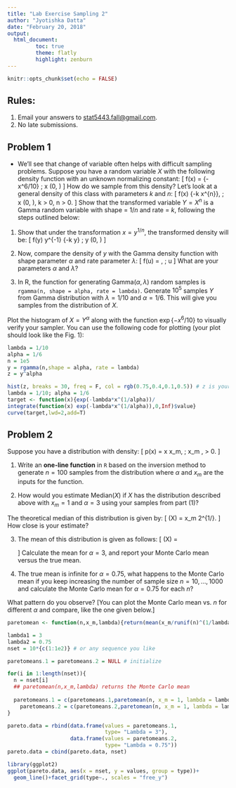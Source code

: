 ```yaml
---
title: "Lab Exercise Sampling 2"
author: "Jyotishka Datta"
date: "February 20, 2018"
output: 
  html_document:
         toc: true
         theme: flatly
         highlight: zenburn
---
```


```r
knitr::opts_chunk$set(echo = FALSE)
```

## Rules:

1.  Email your answers to [stat5443.fall@gmail.com](stat5443.fall@gmail.com).
2.  No late submissions. 


## Problem 1 

-  We'll see that change of variable often helps with difficult sampling problems. Suppose you have a random variable $X$ with the following density function with an unknown normalizing constant: 
\[
f(x) = \exp\{-x^6/10\} \; \text{ where } x \in (0, \infty) 
\]
How do we sample from this density? 
Let's look at a general density of this class with parameters $k$ and $n$: 
\[
f(x) \propto \exp\{-k x^{n}\}, \; \text{ where } x \in (0, \infty), k > 0, n > 0.
\]
Show that the transformed variable $Y = X^{n}$ is a Gamma random variable with shape = $1/n$ and rate = $k$, following the steps outlined below: 

(1)  Show that under the transformation $x = y^{1/n}$, the transformed density will be: 
\[
f(y) \propto y^{\frac{1}{n}-1} \exp\{-k y\} \; \text{ where } y \in (0, \infty)
\]

(2)  Now, compare the density of $y$ with the Gamma density function with shape parameter $\alpha$ and rate parameter $\lambda$: 
\[
f(u) = \frac{\lambda^{\alpha} e^{-\lambda u} u^{\alpha - 1}}{\Gamma(\alpha)}, \; u \ge 0
\]
What are your parameters $\alpha$ and $\lambda$? 

(3)  In R, the function for generating $\text{Gamma}(\alpha, \lambda)$ random samples is `rgamma(n, shape = alpha, rate = lambda)`. Generate $10^5$ samples $Y$ from Gamma distribution with $\lambda = 1/10$ and $\alpha =1/6$. This will give you samples from the distribution of $X$.

Plot the histogram of $X = Y^{\alpha}$ along with the function $\exp\{-x^6/10\}$ to visually verify your sampler. You can use the following code for plotting (your plot should look like the Fig. 1): 

```r
lambda = 1/10
alpha = 1/6
n = 1e5
y = rgamma(n,shape = alpha, rate = lambda)
z = y^alpha
```

```r
hist(z, breaks = 30, freq = F, col = rgb(0.75,0.4,0.1,0.5)) # z is your sample
lambda = 1/10; alpha = 1/6
target <- function(x){exp(-lambda*x^(1/alpha))/
integrate(function(x) exp(-lambda*x^(1/alpha)),0,Inf)$value}
curve(target,lwd=2,add=T)
```


## Problem 2 

Suppose you have a distribution with density: 
\[
p(x) = \alpha \frac{x_m^{\alpha}}{x^{\alpha+1}} \quad \text{where } x \ge x_m, \; x_m \ge 0, \alpha > 0. 
\]

(1)  Write an **one-line function** in `R` based on the inversion method to generate $n=100$ samples from the distribution where $\alpha$ and $x_m$ are the inputs for the function.

(2)  How would you estimate $\text{Median}(X)$ if $X$ has the distribution described above with $x_m = 1$ and $\alpha = 3$ using your samples from part (1)? 

The theoretical median of this distribution is given by:
\[
\text{Median}(X) = x_m 2^{1/\alpha}.
\]
How close is your estimate?

(3) The mean of this distribution is given as follows: 
\[
\mathbb{E}(X) = \begin{cases} 
\infty \text{ for } \alpha \le 1 \\
\frac{x_m \alpha}{(\alpha-1)} \text{ for } \alpha > 1.
\end{cases}
\]
Calculate the mean for $\alpha = 3$, and report your Monte Carlo mean versus the true mean. 

(4) The true mean is infinite for $\alpha = 0.75$, what happens to the Monte Carlo mean if you keep increasing the number of sample size $n = 10, \ldots, 1000$ and calculate the Monte Carlo mean for $\alpha = 0.75$ for each $n$? 

What pattern do you observe? [You can plot the Monte Carlo mean vs. $n$ for different $\alpha$ and compare, like the one given below.]

```r
paretomean <- function(n,x_m,lambda){return(mean(x_m/runif(n)^(1/lambda)))}
```

```r

lambda1 = 3
lambda2 = 0.75
nset = 10*{c(1:1e2)} # or any sequence you like

paretomeans.1 = paretomeans.2 = NULL # initialize

for(i in 1:length(nset)){
  n = nset[i]
  ## paretomean(n,x_m,lambda) returns the Monte Carlo mean
  
  paretomeans.1 = c(paretomeans.1,paretomean(n, x_m = 1, lambda = lambda1))
    paretomeans.2 = c(paretomeans.2,paretomean(n, x_m = 1, lambda = lambda2))
}

pareto.data = rbind(data.frame(values = paretomeans.1, 
                               type= "Lambda = 3"),
                    data.frame(values = paretomeans.2, 
                               type= "Lambda = 0.75"))
pareto.data = cbind(pareto.data, nset)

library(ggplot2) 
ggplot(pareto.data, aes(x = nset, y = values, group = type))+
  geom_line()+facet_grid(type~., scales = "free_y")
```








